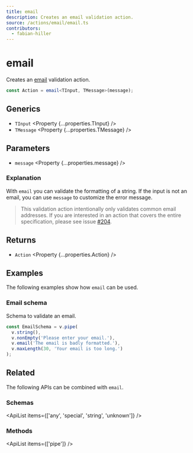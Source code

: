 ```yaml
---
title: email
description: Creates an email validation action.
source: /actions/email/email.ts
contributors:
  - fabian-hiller
---
```



# email

Creates an [email](https://en.wikipedia.org/wiki/Email_address) validation action.

```ts
const Action = email<TInput, TMessage>(message);
```

## Generics

- `TInput` <Property {...properties.TInput} />
- `TMessage` <Property {...properties.TMessage} />

## Parameters

- `message` <Property {...properties.message} />

### Explanation

With `email` you can validate the formatting of a string. If the input is not an email, you can use `message` to customize the error message.

> This validation action intentionally only validates common email addresses. If you are interested in an action that covers the entire specification, please see issue [#204](https://github.com/fabian-hiller/valibot/issues/204).

## Returns

- `Action` <Property {...properties.Action} />

## Examples

The following examples show how `email` can be used.

### Email schema

Schema to validate an email.

```ts
const EmailSchema = v.pipe(
  v.string(),
  v.nonEmpty('Please enter your email.'),
  v.email('The email is badly formatted.'),
  v.maxLength(30, 'Your email is too long.')
);
```

## Related

The following APIs can be combined with `email`.

### Schemas

<ApiList items={['any', 'special', 'string', 'unknown']} />

### Methods

<ApiList items={['pipe']} />
